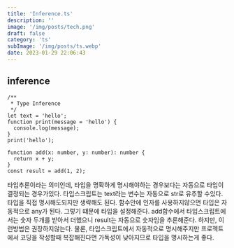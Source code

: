 ```yaml
---
title: 'Inference.ts'
description: ''
image: '/img/posts/tech.png'
draft: false
category: 'ts'
subImage: '/img/posts/ts.webp'
date: 2023-01-29 22:06:43
---
```


## inference

```tsx
/**
 * Type Inference
 */
let text = 'hello';
function print(message = 'hello') {
  console.log(message);
}
print('hello');

function add(x: number, y: number): number {
  return x + y;
}
const result = add(1, 2);
```

타입추론이라는 의미인데, 타입을 명확하게 명시해야하는 경우보다는 자동으로 타입이 결정되는 경우가있다.
타입스크립트는 text라는 변수는 자동으로 str로 유추할 수있다.
타입을 직접 명시해도되지만 생략해도 된다.
함수안에 인자를 사용하지않으면 타입은 자동적으로 any가 된다. 그렇기 떄문에 타입을 설정해준다.
add함수에서 타입스크립트에서는 숫자 두개를 받아서 더했으니 result는 자동으로 숫자임을 추론해준다.
하지만, 이런방법은 권장하지않는다. 물론, 타입스크립트에서 자동적으로 명시해주지만 프로젝트에서 코딩을 작성할때 복잡해진다면 가독성이 낮아지므로 타입을 명시하는게 좋다.
